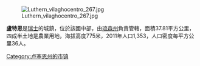 [[Image:Luthern_vilaghocentro_267.jpg|right]]

'''盧特恩'''是[[瑞士|瑞士]]的城鎮，位於該國中部，由[[琉森州|琉森州]]負責管轄，面積37.81平方公里，四成半土地是農業用地，海拔高度775米，2011年人口1,353，人口密度每平方公里36人。

{{Authority control}}
{{Switzerland-geo-stub}}
[[Category:卢塞恩州的市镇|Category:卢塞恩州的市镇]]